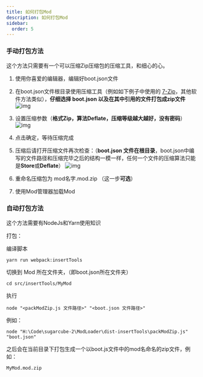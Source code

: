 ```yaml
---
title: 如何打包Mod
description: 如何打包Mod
sidebar:
  order: 5
---
```



### 手动打包方法

这个方法只需要有一个可以压缩Zip压缩包的压缩工具，和细心的心。

<Steps>

1. 使用你喜爱的编辑器，编辑好boot.json文件
2. 在boot.json文件根目录使用压缩工具（例如如下例子中使用的 [7-Zip](https://github.com/Lyoko-Jeremie/sugarcube-2-ModLoader/blob/master/7-zip.org)，其他软件方法类似），**仔细选择 boot.json 以及在其中引用的文件打包成zip文件**
![img](../../../../assets/pack-mod_step1.png)

3. 设置压缩参数（**格式Zip，算法Deflate，压缩等级越大越好，没有密码**）
![img](../../../../assets/pack-mod_step2.png)

4. 点击确定，等待压缩完成
5. 压缩后请打开压缩文件再次检查：（**boot.json 文件在根目录**，boot.json中编写的文件路径和压缩完毕之后的结构一模一样，任何一个文件的压缩算法只能是**Store**或**Deflate**）
![img](../../../../assets/pack-mod_step3.png)

6. 重命名压缩包为 mod名字.mod.zip （这一步**可选**）
7. 使用Mod管理器加载Mod
</Steps>

### 自动打包方法

这个方法需要有NodeJs和Yarn使用知识

打包：

编译脚本

```shell
yarn run webpack:insertTools
```

切换到 Mod 所在文件夹，（即boot.json所在文件夹）
```shell
cd src/insertTools/MyMod
```

执行

```shell
node "<packModZip.js 文件路径>" "<boot.json 文件路径>"
```

例如：

```shell
node "H:\Code\sugarcube-2\ModLoader\dist-insertTools\packModZip.js" "boot.json"
```

之后会在当前目录下打包生成一个以boot.js文件中的mod名命名的zip文件，例如：

```
MyMod.mod.zip
```
